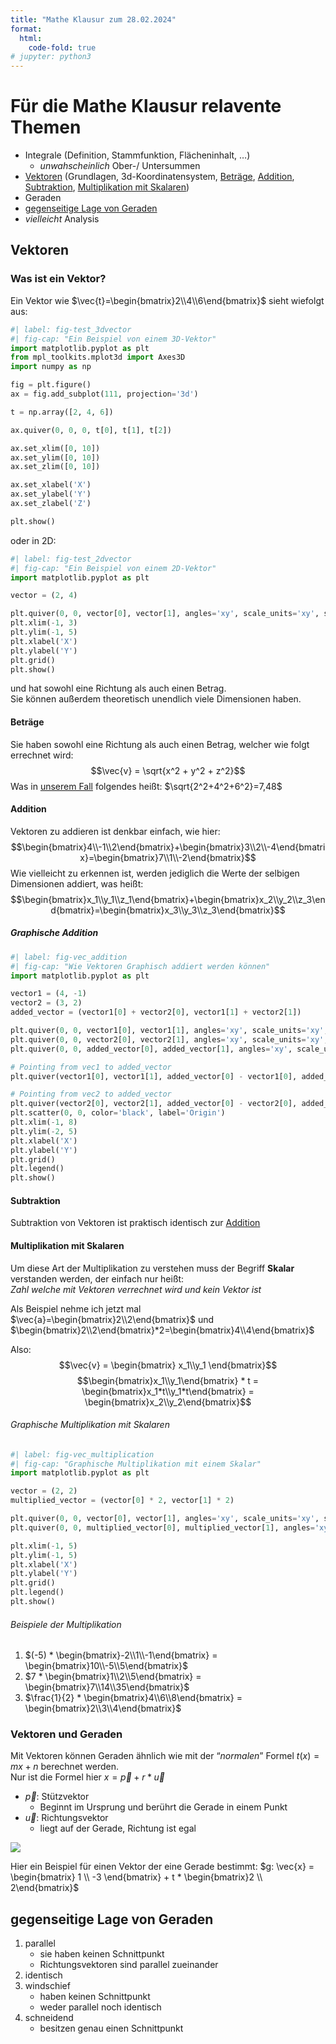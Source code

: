 ```yaml
---
title: "Mathe Klausur zum 28.02.2024"
format:
  html:
    code-fold: true
# jupyter: python3
---
```


# Für die Mathe Klausur relavente Themen
- Integrale (Definition, Stammfunktion, Flächeninhalt, …)
  - *unwahscheinlich* Ober-/ Untersummen
- [Vektoren](#vektoren) (Grundlagen, 3d-Koordinatensystem, [Beträge](#beträge), [Addition](#addition), [Subtraktion](#subtraktion), [Multiplikation mit Skalaren](#multiplikation-mit-skalaren))
- Geraden
- [gegenseitige Lage von Geraden](#gegenseitige-lage-von-geraden)
- *vielleicht* Analysis

## Vektoren

### Was ist ein Vektor?
Ein Vektor wie $\vec{t}=\begin{bmatrix}2\\4\\6\end{bmatrix}$ sieht wiefolgt aus:
```python
#| label: fig-test_3dvector
#| fig-cap: "Ein Beispiel von einem 3D-Vektor"
import matplotlib.pyplot as plt
from mpl_toolkits.mplot3d import Axes3D
import numpy as np

fig = plt.figure()
ax = fig.add_subplot(111, projection='3d')

t = np.array([2, 4, 6])

ax.quiver(0, 0, 0, t[0], t[1], t[2])

ax.set_xlim([0, 10])
ax.set_ylim([0, 10])
ax.set_zlim([0, 10])

ax.set_xlabel('X')
ax.set_ylabel('Y')
ax.set_zlabel('Z')

plt.show()
```
oder in 2D:

```python
#| label: fig-test_2dvector
#| fig-cap: "Ein Beispiel von einem 2D-Vektor"
import matplotlib.pyplot as plt

vector = (2, 4)

plt.quiver(0, 0, vector[0], vector[1], angles='xy', scale_units='xy', scale=1)
plt.xlim(-1, 3)
plt.ylim(-1, 5)
plt.xlabel('X')
plt.ylabel('Y')
plt.grid()
plt.show()
```

und hat sowohl eine Richtung als auch einen Betrag. <br>Sie können außerdem theoretisch unendlich viele Dimensionen haben.

#### Beträge
Sie haben sowohl eine Richtung als auch einen Betrag, welcher wie folgt errechnet wird:
$$\vec{v} = \sqrt{x^2 + y^2 + z^2}$$
Was in [unserem Fall](#was-ist-ein-vektor) folgendes heißt: $\sqrt{2^2+4^2+6^2}=7,48$

#### Addition
Vektoren zu addieren ist denkbar einfach, wie hier:
$$\begin{bmatrix}4\\-1\\2\end{bmatrix}+\begin{bmatrix}3\\2\\-4\end{bmatrix}=\begin{bmatrix}7\\1\\-2\end{bmatrix}$$
Wie vielleicht zu erkennen ist, werden jediglich die Werte der selbigen Dimensionen addiert, was heißt:
$$\begin{bmatrix}x_1\\y_1\\z_1\end{bmatrix}+\begin{bmatrix}x_2\\y_2\\z_3\end{bmatrix}=\begin{bmatrix}x_3\\y_3\\z_3\end{bmatrix}$$

##### Graphische Addition

```python
#| label: fig-vec_addition
#| fig-cap: "Wie Vektoren Graphisch addiert werden können"
import matplotlib.pyplot as plt

vector1 = (4, -1)
vector2 = (3, 2)
added_vector = (vector1[0] + vector2[0], vector1[1] + vector2[1])

plt.quiver(0, 0, vector1[0], vector1[1], angles='xy', scale_units='xy', scale=1, color='blue', label='Vector 1')
plt.quiver(0, 0, vector2[0], vector2[1], angles='xy', scale_units='xy', scale=1, color='red', label='Vector 2')
plt.quiver(0, 0, added_vector[0], added_vector[1], angles='xy', scale_units='xy', scale=1, color='green', label='Added Vector')

# Pointing from vec1 to added_vector
plt.quiver(vector1[0], vector1[1], added_vector[0] - vector1[0], added_vector[1] - vector1[1], angles='xy', scale_units='xy', scale=1, color='black', linestyle='dashed')

# Pointing from vec2 to added_vector
plt.quiver(vector2[0], vector2[1], added_vector[0] - vector2[0], added_vector[1] - vector2[1], angles='xy', scale_units='xy', scale=1, color='black', linestyle='dashed')
plt.scatter(0, 0, color='black', label='Origin')
plt.xlim(-1, 8)
plt.ylim(-2, 5)
plt.xlabel('X')
plt.ylabel('Y')
plt.grid()
plt.legend()
plt.show()

```

#### Subtraktion
Subtraktion von Vektoren ist praktisch identisch zur [Addition](#addition)

#### Multiplikation mit Skalaren
Um diese Art der Multiplikation zu verstehen muss der Begriff **Skalar** verstanden werden, der einfach nur heißt:<br>
*Zahl welche mit Vektoren verrechnet wird und kein Vektor ist*

Als Beispiel nehme ich jetzt mal $\vec{a}=\begin{bmatrix}2\\2\end{bmatrix}$ und $\begin{bmatrix}2\\2\end{bmatrix}*2=\begin{bmatrix}4\\4\end{bmatrix}$

Also:
$$\vec{v} = \begin{bmatrix} x_1\\y_1 \end{bmatrix}$$ 
$$\begin{bmatrix}x_1\\y_1\end{bmatrix} * t = \begin{bmatrix}x_1*t\\y_1*t\end{bmatrix} = \begin{bmatrix}x_2\\y_2\end{bmatrix}$$

###### Graphische Multiplikation mit Skalaren

```python
#| label: fig-vec_multiplication
#| fig-cap: "Graphische Multiplikation mit einem Skalar"
import matplotlib.pyplot as plt

vector = (2, 2)
multiplied_vector = (vector[0] * 2, vector[1] * 2)

plt.quiver(0, 0, vector[0], vector[1], angles='xy', scale_units='xy', scale=1, color='blue', label='Original Vector')
plt.quiver(0, 0, multiplied_vector[0], multiplied_vector[1], angles='xy', scale_units='xy', scale=1, color='red', label='Multiplied Vector')

plt.xlim(-1, 5)
plt.ylim(-1, 5)
plt.xlabel('X')
plt.ylabel('Y')
plt.grid()
plt.legend()
plt.show()

```

###### Beispiele der Multiplikation
1. $(-5) * \begin{bmatrix}-2\\1\\-1\end{bmatrix} = \begin{bmatrix}10\\-5\\5\end{bmatrix}$
2. $7 * \begin{bmatrix}1\\2\\5\end{bmatrix} = \begin{bmatrix}7\\14\\35\end{bmatrix}$
3. $\frac{1}{2} * \begin{bmatrix}4\\6\\8\end{bmatrix} = \begin{bmatrix}2\\3\\4\end{bmatrix}$

### Vektoren und Geraden
Mit Vektoren können Geraden ähnlich wie mit der "*normalen*" Formel $t(x) = mx+n$ berechnet werden. <br>
Nur ist die Formel hier $x = \vec{p} + r * \vec{u}$

- $\vec{p}$: Stützvektor<br>
  - Beginnt im Ursprung und berührt die Gerade in einem Punkt
- $\vec{u}$: Richtungsvektor
  - liegt auf der Gerade, Richtung ist egal

![](./assets/gerade_in_vektoren.jpg)

Hier ein Beispiel für einen Vektor der eine Gerade bestimmt: $g: \vec{x} =  \begin{bmatrix} 1 \\ -3 \end{bmatrix} + t * \begin{bmatrix}2 \\ 2\end{bmatrix}$

## gegenseitige Lage von Geraden
1. parallel
    - sie haben keinen Schnittpunkt
    - Richtungsvektoren sind parallel zueinander
2. identisch
3. windschief
    - haben keinen Schnittpunkt
    - weder parallel noch identisch
4. schneidend
    - besitzen genau einen Schnittpunkt
